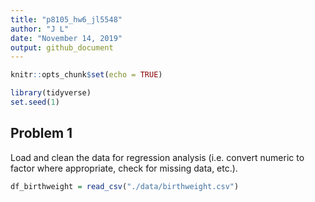 ```yaml
---
title: "p8105_hw6_jl5548"
author: "J L"
date: "November 14, 2019"
output: github_document
---
```


```r
knitr::opts_chunk$set(echo = TRUE)

library(tidyverse)
set.seed(1)
```

## Problem 1

Load and clean the data for regression analysis (i.e. convert numeric to factor where appropriate, check for missing data, etc.).

```r
df_birthweight = read_csv("./data/birthweight.csv")
```


